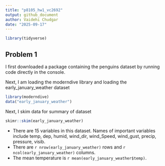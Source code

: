 ```yaml
---
title: "p8105_hw1_vc2692"
output: github_document
author: Vaidehi Chudgar
date: "2025-09-17"
---
```


```r
library(tidyverse)

```

## Problem 1

I first downloaded a package containing the penguins dataset by running code directly in the console.

Next, I am loading the moderndive library and loading the early_january_weather dataset

```r
library(moderndive)
data("early_january_weather")
```

Next, I skim data for summary of dataset

```r
skimr::skim(early_january_weather)
```

* There are 15 variables in this dataset. Names of important variables include temp, dep, humid, wind_dir, wind_Speed, wind_gust, precip, pressure, visib. 
* There are `r nrow(early_january_weather)` rows and `r ncol(early_january_weather)` columns.
* The mean temperature is `r mean(early_january_weather$temp)`.

